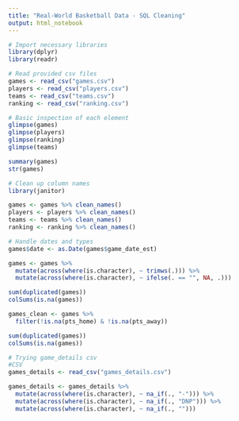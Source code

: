 ```yaml
---
title: "Real-World Basketball Data - SQL Cleaning"
output: html_notebook
---
```


```r
# Import necessary libraries
library(dplyr)
library(readr)

# Read provided csv files
games <- read_csv("games.csv")
players <- read_csv("players.csv")
teams <- read_csv("teams.csv")
ranking <- read_csv("ranking.csv")
```
```r
# Basic inspection of each element
glimpse(games)
glimpse(players)
glimpse(ranking)
glimpse(teams)

summary(games)
str(games)
```

```r
# Clean up column names
library(janitor)

games <- games %>% clean_names()
players <- players %>% clean_names()
teams <- teams %>% clean_names()
ranking <- ranking %>% clean_names()
```

```r
# Handle dates and types
games$date <- as.Date(games$game_date_est)

games <- games %>%
  mutate(across(where(is.character), ~ trimws(.))) %>%
  mutate(across(where(is.character), ~ ifelse(. == "", NA, .)))
```

```r
sum(duplicated(games))
colSums(is.na(games))

games_clean <- games %>%
  filter(!is.na(pts_home) & !is.na(pts_away))

sum(duplicated(games))
colSums(is.na(games))
```

```r
# Trying game_details csv
#CSV
games_details <- read_csv("games_details.csv") 

games_details <- games_details %>%
  mutate(across(where(is.character), ~ na_if(., "-"))) %>%
  mutate(across(where(is.character), ~ na_if(., "DNP"))) %>%
  mutate(across(where(is.character), ~ na_if(., "")))
```


